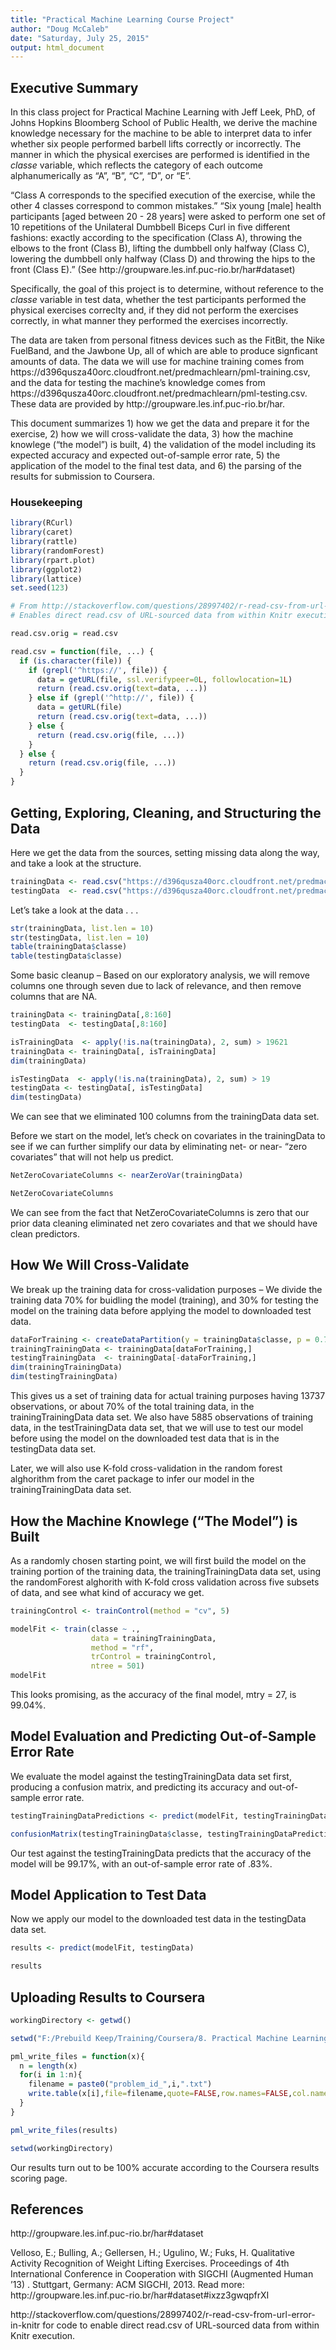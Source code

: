 ```yaml
---
title: "Practical Machine Learning Course Project"
author: "Doug McCaleb"
date: "Saturday, July 25, 2015"
output: html_document
---
```


## Executive Summary

In this class project for Practical Machine Learning with Jeff Leek, PhD, of Johns Hopkins Bloomberg School of Public Health, we derive the machine knowledge necessary for the machine to be able to interpret data to infer whether six people performed barbell lifts correctly or incorrectly.  The manner in which the physical exercises are performed is identified in the _classe_ variable, which reflects the category of each outcome alphanumerically as "A", "B", "C", "D", or "E".  

"Class A corresponds to the specified execution of the exercise, while the other 4 classes correspond to common mistakes." "Six young [male] health participants [aged between 20 - 28 years]  were asked to perform one set of 10 repetitions of the Unilateral Dumbbell Biceps Curl in five different fashions: exactly according to the specification (Class A), throwing the elbows to the front (Class B), lifting the dumbbell only halfway (Class C), lowering the dumbbell only halfway (Class D) and throwing the hips to the front (Class E)." (See http://groupware.les.inf.puc-rio.br/har#dataset)

Specifically, the goal of this project is to determine, without reference to the _classe_ variable in test data, whether the test participants performed the physical exercises correclty and, if they did not perform the exercises correctly, in what manner they performed the exercises incorrectly.

The data are taken from personal fitness devices such as the FitBit, the Nike FuelBand, and the Jawbone Up, all of which are able to produce signficant amounts of data. The data we will use for machine training comes from https://d396qusza40orc.cloudfront.net/predmachlearn/pml-training.csv, and the data for testing the machine's knowledge comes from https://d396qusza40orc.cloudfront.net/predmachlearn/pml-testing.csv.  These data are provided by http://groupware.les.inf.puc-rio.br/har.

This document summarizes 1) how we get the data and prepare it for the exercise, 2) how we will cross-validate the data, 3) how the machine knowlege ("the model") is built, 4) the validation of the model including its expected accuracy and expected out-of-sample error rate, 5) the application of the model to the final test data, and 6) the parsing of the results for submission to Coursera. 

### Housekeeping

```r

library(RCurl)
library(caret)
library(rattle)
library(randomForest)
library(rpart.plot)
library(ggplot2)
library(lattice)
set.seed(123)
```

```r
# From http://stackoverflow.com/questions/28997402/r-read-csv-from-url-error-in-knitr
# Enables direct read.csv of URL-sourced data from within Knitr execution.

read.csv.orig = read.csv

read.csv = function(file, ...) {
  if (is.character(file)) {
    if (grepl('^https://', file)) {
      data = getURL(file, ssl.verifypeer=0L, followlocation=1L)
      return (read.csv.orig(text=data, ...))  
    } else if (grepl('^http://', file)) {
      data = getURL(file)
      return (read.csv.orig(text=data, ...)) 
    } else {
      return (read.csv.orig(file, ...))
    }
  } else {
    return (read.csv.orig(file, ...))
  }
}
```

## Getting, Exploring, Cleaning, and Structuring the Data

Here we get the data from the sources, setting missing data along the way, and take a look at the structure.

```r
trainingData <- read.csv("https://d396qusza40orc.cloudfront.net/predmachlearn/pml-training.csv", na.strings=c("NA", "#DIV/0!", ""))
testingData  <- read.csv("https://d396qusza40orc.cloudfront.net/predmachlearn/pml-testing.csv",  na.strings=c("NA", "#DIV/0!", ""))
```

Let's take a look at the data . . .

```r
str(trainingData, list.len = 10)
str(testingData, list.len = 10)
table(trainingData$classe)
table(testingData$classe)
```

Some basic cleanup -- Based on our exploratory analysis, we will remove columns one through seven due to lack of relevance, and then remove columns that are NA.

```r
trainingData <- trainingData[,8:160]
testingData  <- testingData[,8:160]

isTrainingData  <- apply(!is.na(trainingData), 2, sum) > 19621  
trainingData <- trainingData[, isTrainingData]
dim(trainingData)

isTestingData  <- apply(!is.na(trainingData), 2, sum) > 19  
testingData <- testingData[, isTestingData]
dim(testingData)
```

We can see that we eliminated 100 columns from the trainingData data set.  

Before we start on the model, let's check on covariates in the trainingData to see if we can further simplify our data by eliminating net- or near- "zero covariates" that will not help us predict.

```r
NetZeroCovariateColumns <- nearZeroVar(trainingData)

NetZeroCovariateColumns
```

We can see from the fact that NetZeroCovariateColumns is zero that our prior data cleaning eliminated net zero covariates and that we should have clean predictors. 

## How We Will Cross-Validate

We break up the training data for cross-validation purposes -- We divide the training data 70% for buidling the model (training), and 30% for testing the model on the training data before applying the model to downloaded test data.  

```r
dataForTraining <- createDataPartition(y = trainingData$classe, p = 0.7, list = FALSE)
trainingTrainingData <- trainingData[dataForTraining,]
testingTrainingData  <- trainingData[-dataForTraining,]
dim(trainingTrainingData)
dim(testingTrainingData)
```

This gives us a set of training data for actual training purposes having 13737 observations, or about 70% of the total training data, in the trainingTrainingData data set.  We also have 5885 observations of training data, in the testTrainingData data set, that we will use to test our model before using the model on the downloaded test data that is in the testingData data set.  

Later, we will also use K-fold cross-validation in the random forest alghorithm from the caret package to infer our model in the trainingTrainingData data set.

## How the Machine Knowlege ("The Model") is Built

As a randomly chosen starting point, we will first build the model on the training portion of the training data, the trainingTrainingData data set, using the randomForest alghorith with K-fold cross validation across five subsets of data, and see what kind of accuracy we get.

```r
trainingControl <- trainControl(method = "cv", 5)

modelFit <- train(classe ~ ., 
                  data = trainingTrainingData, 
                  method = "rf", 
                  trControl = trainingControl, 
                  ntree = 501)
modelFit
```

This looks promising, as the accuracy of the final model, mtry = 27, is 99.04%.

## Model Evaluation and Predicting Out-of-Sample Error Rate

We evaluate the model against the testingTrainingData data set first, producing a confusion matrix, and predicting its accuracy and out-of-sample error rate.

```r
testingTrainingDataPredictions <- predict(modelFit, testingTrainingData)

confusionMatrix(testingTrainingData$classe, testingTrainingDataPredictions)
```

Our test against the testingTrainingData predicts that the accuracy of the model will be 99.17%, with an out-of-sample error rate of .83%.

## Model Application to Test Data

Now we apply our model to the downloaded test data in the testingData data set.

```r

results <- predict(modelFit, testingData)

results
```

## Uploading Results to Coursera

```r
workingDirectory <- getwd()

setwd("F:/Prebuild Keep/Training/Coursera/8. Practical Machine Learning/CourseraSubmissionFiles")

pml_write_files = function(x){
  n = length(x)
  for(i in 1:n){
    filename = paste0("problem_id_",i,".txt")
    write.table(x[i],file=filename,quote=FALSE,row.names=FALSE,col.names=FALSE)
  }
}

pml_write_files(results)

setwd(workingDirectory)
```

Our results turn out to be 100% accurate according to the Coursera results scoring page.

## References

http://groupware.les.inf.puc-rio.br/har#dataset

Velloso, E.; Bulling, A.; Gellersen, H.; Ugulino, W.; Fuks, H. Qualitative Activity Recognition of Weight Lifting Exercises. Proceedings of 4th International Conference in Cooperation with SIGCHI (Augmented Human '13) . Stuttgart, Germany: ACM SIGCHI, 2013. 
Read more: http://groupware.les.inf.puc-rio.br/har#dataset#ixzz3gwqpfrXI

http://stackoverflow.com/questions/28997402/r-read-csv-from-url-error-in-knitr  for code to enable direct read.csv of URL-sourced data from within Knitr execution.
